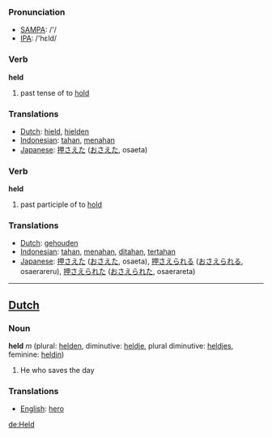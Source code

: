 === Pronunciation ===
*[[w:SAMPA|SAMPA]]: /'/
*[[w:IPA|IPA]]: /'hεld/

=== Verb ===

'''held'''

# past tense of to [[hold]]

=== Translations ===
*[[Dutch]]: [[hield]], [[hielden]]
*[[Indonesian]]: [[tahan]], [[tahan|menahan]]
*[[Japanese]]: [[押さえた]] ([[おさえた]], osaeta)

=== Verb ===

'''held'''

# past participle of to [[hold]]

=== Translations ===
*[[Dutch]]: [[gehouden]]
*[[Indonesian]]: [[tahan]], [[tahan|menahan]], [[tahan|ditahan]], [[tahan|tertahan]]
*[[Japanese]]: [[押さえた]] ([[おさえた]], osaeta), [[押さえられる]] ([[おさえられる]], osaerareru), [[押さえられた]] ([[おさえられた]], osaerareta)


----

==[[Dutch]]==


=== Noun ===

'''held''' ''m'' (plural: [[helden]], diminutive: [[heldje]], plural diminutive: [[heldjes]], feminine: [[heldin]])

#He who saves the day

=== Translations ===
*[[English]]: [[hero]]

[[de:Held]]